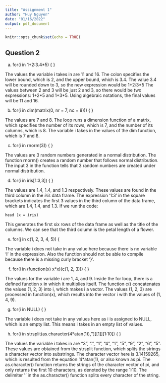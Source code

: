 ---
title: "Assignment 1"
author: "Huy Nguyen"
date: "01/16/2022"
output: pdf_document
---

```{r setup, include=FALSE}
knitr::opts_chunk$set(echo = TRUE)
```

## Question 2

a) for(i in 1+2:3.4*5) { }

The values the variable i takes in are 11 and 16. The colon specifies the lower bound, which is 2, and the upper bound, which is 3.4. The value 3.4 will be rounded down to 3, so the new expression would be 1+2:3\*5 The values between 2 and 3 will be just 2 and 3, so there would be two expressions: 1+2\*5 and 1+3\*5. Using algebraic notations, the final values will be 11 and 16.

b) for(i in dim(matrix(0, nr = 7, nc = 8))) { }

The values are 7 and 8. The loop runs a dimension function of a matrix, which specifies the number of its rows, which is 7, and the number of its columns, which is 8. The variable i takes in the values of the dim function, which is 7 and 8.

c) for(i in rnorm(3)) { }

The values are 3 random numbers generated in a normal distribution. The function rnorm() creates a random number that follows normal distribution. The input 3 in the function tells that 3 random numbers are created under normal distribution.

d) for(i in iris[1:3,3]) { }

The values are 1.4, 1.4, and 1.3 respectively. These values are found in the third column in the *iris* data frame. The expression '1:3' in the square brackets indicates the first 3 values in the third column of the data frame, which are 1.4, 1.4, and 1.3. If we run the code:

``` {}
head (x = iris)
```

This generates the first six rows of the data frame as well as the title of the columns. We can see that the third column is the petal length of a flower.

e) for(j in c(1, 2, 3, 4, 5)) { 

The variable i does not take in any value here because there is no variable 'i' in the expression. Also the function should not be able to compile because there is a missing curly bracket '}'. 

f) for(i in (function(x) x*x)(c(1, 2, 3))) { }

The values for the variable i are 1, 4, and 9. Inside the for loop, there is a defined function x in which it multiplies itself. The function c() concatenates the values (1, 2, 3) into i, which makes i a vector. The values (1, 2, 3) are processed in function(x), which results into the vector i with the values of (1, 4, 9).

g) for(i in NULL) { }

The variable i does not take in any values here as i is assigned to NULL, which is an empty list. This means i takes in an empty list of values.

h) for(i in strsplit(as.character(4*atan(1)),'')[[1]][1:10]) { }

The values the variable i takes in are "3", ".", "1", "4", "1", "5", "9", "2", "6", "5". These values are obtained from the strsplit function, which splits the strings a character vector into substrings. The character vector here is 3.14159265, which is resulted from the equation '4\*atan(1), or also known as pi. The as.character() function returns the strings of the character vector of pi, and only returns the first 10 characters, as denoted by the range 1:10. The delimiter \'' in the as.character() function splits every character of the string.



